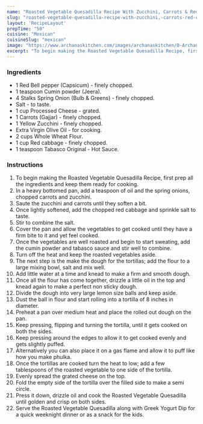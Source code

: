 ---
name: "Roasted Vegetable Quesadilla Recipe With Zucchini, Carrots & Red Cabbage"
slug: "roasted-vegetable-quesadilla-recipe-with-zucchini,-carrots-red-cabbage"
layout: 'RecipeLayout'
prepTime: "50"
cuisine: "Mexican"
cuisineSlug: "mexican"
image: "https://www.archanaskitchen.com/images/archanaskitchen/0-Archanas-Kitchen-Recipes/2020/Roasted_Vegetable_And_Red_Cabbage_Qesadilla_recipe_Mexican_Cuisine_Recipe_12_1600.jpg"
excerpt: "To begin making the Roasted Vegetable Quesadilla Recipe, first prep all the ingredients and keep them ready for cooking"
---

### Ingredients

- 1 Red Bell pepper (Capsicum) - finely chopped.
- 1 teaspoon Cumin powder (Jeera).
- 4 Stalks Spring Onion (Bulb & Greens) - finely chopped.
- Salt - to taste.
- 1 cup Processed Cheese - grated.
- 1 Carrots (Gajjar) - finely chopped.
- 1 Yellow Zucchini - finely chopped.
- Extra Virgin Olive Oil - for cooking.
- 2 cups Whole Wheat Flour.
- 1 cup Red cabbage - finely chopped.
- 1 teaspoon Tabasco Original - Hot Sauce.

### Instructions

1. To begin making the Roasted Vegetable Quesadilla Recipe, first prep all the ingredients and keep them ready for cooking.
1. In a heavy bottomed pan, add a teaspoon of oil and the spring onions, chopped carrots and zucchini.
1. Saute the zucchini and carrots until they soften a bit.
1. Once lightly softened, add the chopped red cabbage and sprinkle salt to taste.
1. Stir to combine the salt.
1. Cover the pan and allow the vegetables to get cooked until they have a firm bite to it and yet feel cooked.
1. Once the vegetables are well roasted and begin to start sweating, add the cumin powder and tabasco sauce and stir well to combine.
1. Turn off the heat and keep the roasted vegetables aside.
1. The next step is the make the dough for the tortillas; add the flour to a large mixing bowl, salt and mix well.
1. Add little water at a time and knead to make a firm and smooth dough.
1. Once all the flour has come together, drizzle a little oil in the top and knead again to make a perfect non sticky dough.
1. Divide the dough into very large lemon size balls and keep aside.
1. Dust the ball in flour and start rolling into a tortilla of 8 inches in diameter.
1. Preheat a pan over medium heat and place the rolled out dough on the pan.
1. Keep pressing, flipping and turning the tortilla, until it gets cooked on both the sides.
1. Keep pressing around the edges to allow it to get cooked evenly and gets slightly puffed.
1. Alternatively you can also place it on a gas flame and allow it to puff like how you make phulka.
1. Once the tortillas are cooked turn the heat to low; add a few tablespoons of the roasted vegetable to one side of the tortilla.
1. Evenly spread the grated cheese on the top.
1. Fold the empty side of the tortilla over the filled side to make a semi circle.
1. Press it down, drizzle oil and cook the Roasted Vegetable Quesadilla until golden and crisp on both sides.
1. Serve the Roasted Vegetable Quesadilla along with Greek Yogurt Dip for a quick weeknight dinner or as a snack for the kids.
